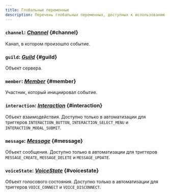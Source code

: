 ```yaml
---
title: Глобальные переменные
description: Перечень глобальных переменных, доступных к использованию
---
```


### `channel`: _[Channel](data-types/channel.mdx)_ \{#channel}

Канал, в котором произошло событие.

### `guild`: _[Guild](data-types/guild.mdx)_ \{#guild}

Объект сервера.

### `member`: _[Member](data-types/member.mdx)_ \{#member}

Участник, который инициировал событие.

### `interaction`: _[Interaction](data-types/interaction.mdx)_ \{#interaction}

Объект взаимодействия. Доступно только в автоматизации для триггеров `INTERACTION_BUTTON`, `INTERACTION_SELECT_MENU` и `INTERACTION_MODAL_SUBMIT`.

### `message`: _[Message](data-types/message.mdx)_ \{#message}

Объект сообщения. Доступно только в автоматизации для триггеров `MESSAGE_CREATE`, `MESSAGE_DELETE` и `MESSAGE_UPDATE`.

### `voiceState`: _[VoiceState](data-types/voicestate.mdx)_ \{#voicestate}

Объект голосового состояния. Доступно только в автоматизации для триггеров `VOICE_CONNECT` и `VOICE_DISCONNECT`.
